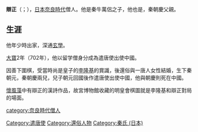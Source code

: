 '''辯正'''（{{jpn|j=弁正|hg=べんせい|rm=Bensei}}；{{bd|？||？}}），[[日本|日本]][[奈良時代|奈良時代]]僧人。他是秦牛萬侶之子，他也是{{link-ja|秦朝元|秦朝元}}，秦朝慶父親。

==生涯==
他年少時出家，深通[[玄學|玄學]]。

[[大寶_(日本)|大寶]]2年（702年），他以留学僧身分成為遣唐使出使中國。

因善下圍棋，受當時尚是皇子的[[李隆基|李隆基]]的賞識，後還俗與一唐人女性結婚，生下秦朝元，秦朝慶兩兒，兒子朝元回國後作遣唐使出使中國，他與朝慶則死在中國。

[[懷風藻|懷風藻]]中有辯正的漢詩作品，故宮博物館收藏的明皇會棋圖就是李隆基和辯正對局的場面。

[[Category:遣唐使|Category:遣唐使]]
[[category:奈良時代僧人|category:奈良時代僧人]]
[[Category:還俗人物|Category:還俗人物]]
[[Category:秦氏_(日本)|Category:秦氏 (日本)]]